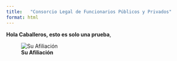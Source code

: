 ---
title:   "Consorcio Legal de Funcionarios Públicos y Privados"
format: html
---




  **Hola Caballeros, esto es solo una prueba**,  

![**Su Afiliación**](Captura de pantalla 2025-06-28 073243.png)















